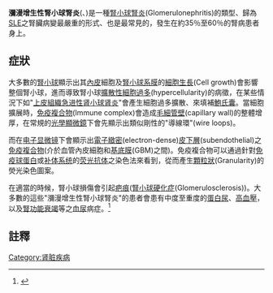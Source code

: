 {{Medical}}

'''瀰漫增生性腎小球腎炎'''({{lang|en|Diffuse proliferative glomerulonephritis}}、{{lang|en|DPGN}})是一種[[腎小球腎炎|腎小球腎炎]](Glomerulonephritis)的類型、歸為[[紅斑性狼瘡|SLE]]之腎臟病變最嚴重的形式、也是最常見的，發生在約35％至60％的腎病患者身上。
==症狀==
大多數的[[腎小球|腎小球]]顯示出其[[內皮|內皮]]細胞及[[腎小球系膜|腎小球系膜]]的[[細胞生長|細胞生長]](Cell growth)會影響整個腎小球，進而導致腎小球[[扩散作用|擴散性]][[細胞過多|細胞過多]](hypercellularity)的病徵，在某些情況下如"[[上皮組織|上皮組織]][[急进性肾小球肾炎|急进性肾小球肾炎]]"會產生細胞過多擴散、來填補[[鮑氏囊|鮑氏囊]]。當細胞擴展時，[[免疫複合物|免疫複合物]](Immune complex)會造成[[毛細管壁|毛細管壁]](capillary wall)的整體增厚，在常規的[[顯微鏡學|光學顯微鏡]]下會先顯示出類似剛性的"導線環"(wire loops)。

而在[[电子显微镜|电子显微镜]]下會顯示出[[電子緻密|電子緻密]](electron-dense)[[皮下層|皮下層]](subendothelial)之[[免疫複合物|免疫複合物]](介於血管內皮細胞和[[腎小球基底膜|基底膜]](GBM)之間)。免疫複合物可以通過針對[[免疫球蛋白|免疫球蛋白]]或[[补体系统|补体系统]]的[[荧光|荧光]][[抗体|抗体]]之染色法來看到，從而產生[[顆粒狀|顆粒狀]](Granularity)的熒光染色圖案。

在適當的時候，腎小球損傷會引起[[疤痕|疤痕]]([[腎小球硬化症|腎小球硬化症]](Glomerulosclerosis))。大多數的這些"瀰漫增生性腎小球腎炎"的患者會患有中度至重度的[[蛋白尿|蛋白尿]]、[[高血壓|高血壓]]，以及[[腎功能衰竭|腎功能衰竭]]等之[[血尿|血尿]]病症。<ref name="isbn0-8089-2366-8">{{cite book |author=Robbins, Stanley L.; Kumar, Vinay |authorlink= |editor= |others= |title=Robbins basic pathology |edition= |language= |publisher=Saunders/Elsevier |location= |year=2007 |origyear= |pages=142 |quote= |isbn=0-8089-2366-8 |oclc= |doi= |url= |accessdate=}}</ref>

==註釋==
{{reflist}}

{{Lupus nephritis|state=autocollapse}}
{{Nephrology|state=autocollapse}}

[[Category:肾脏疾病|Category:肾脏疾病]]